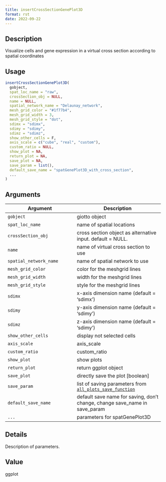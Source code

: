 ```yaml
--- 
title: insertCrossSectionGenePlot3D 
format: rst 
date: 2022-09-22 
--- 
```


## Description

Visualize cells and gene expression in a virtual cross section according to spatial coordinates


## Usage

```r
insertCrossSectionGenePlot3D(
  gobject,
  spat_loc_name = "raw",
  crossSection_obj = NULL,
  name = NULL,
  spatial_network_name = "Delaunay_network",
  mesh_grid_color = "#1f77b4",
  mesh_grid_width = 3,
  mesh_grid_style = "dot",
  sdimx = "sdimx",
  sdimy = "sdimy",
  sdimz = "sdimz",
  show_other_cells = F,
  axis_scale = c("cube", "real", "custom"),
  custom_ratio = NULL,
  show_plot = NA,
  return_plot = NA,
  save_plot = NA,
  save_param = list(),
  default_save_name = "spatGenePlot3D_with_cross_section",
  ...
)
```


## Arguments

Argument      |Description
------------- |----------------
`gobject`     |     giotto object
`spat_loc_name`     |     name of spatial locations
`crossSection_obj`     |     cross section object as alternative input. default = NULL.
`name`     |     name of virtual cross section to use
`spatial_network_name`     |     name of spatial network to use
`mesh_grid_color`     |     color for the meshgrid lines
`mesh_grid_width`     |     width for the meshgrid lines
`mesh_grid_style`     |     style for the meshgrid lines
`sdimx`     |     x-axis dimension name (default = 'sdimx')
`sdimy`     |     y-axis dimension name (default = 'sdimy')
`sdimz`     |     z-axis dimension name (default = 'sdimy')
`show_other_cells`     |     display not selected cells
`axis_scale`     |     axis_scale
`custom_ratio`     |     custom_ratio
`show_plot`     |     show plots
`return_plot`     |     return ggplot object
`save_plot`     |     directly save the plot [boolean]
`save_param`     |     list of saving parameters from [`all_plots_save_function`](#allplotssavefunction)
`default_save_name`     |     default save name for saving, don't change, change save_name in save_param
`...`     |     parameters for spatGenePlot3D


## Details

Description of parameters.


## Value

ggplot


